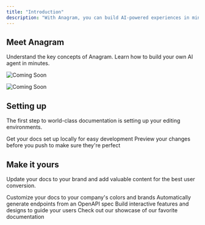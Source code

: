 ```yaml
---
title: "Introduction"
description: "With Anagram, you can build AI-powered experiences in minutes. Our docs are still under construction, but you can check out anagram.ai for more info or to book a demo."
---
```


## Meet Anagram

<CardGroup cols={2}>
  <Card title="Concepts" icon="lightbulb" href="/concepts/experiences">
    Understand the key concepts of Anagram.
  </Card>
  <Card title="Creating an Experience" icon="square-pen" href="/experience-editor/outline">
    Learn how to build your own AI agent in minutes.
  </Card>
</CardGroup>

<img
  className="block dark:hidden"
  src="/images/coming-soon-alpha.png"
  alt="Coming Soon"
  title="Coming Soon"
/>

<img
  className="hidden dark:block"
  src="/images/coming-soon-alpha.png"
  alt="Coming Soon"
  title="Coming Soon"
/>

## Setting up

The first step to world-class documentation is setting up your editing environments.

<CardGroup cols={2}>
  <Card title="Edit Your Docs" icon="pen-to-square" href="https://mintlify.com/docs/quickstart">
    Get your docs set up locally for easy development
  </Card>
  <Card title="Preview Changes" icon="image" href="https://mintlify.com/docs/development">
    Preview your changes before you push to make sure they're perfect
  </Card>
</CardGroup>

## Make it yours

Update your docs to your brand and add valuable content for the best user conversion.

<CardGroup cols={2}>
  <Card title="Customize Style" icon="palette" href="https://mintlify.com/docs/settings/global">
    Customize your docs to your company's colors and brands
  </Card>
  <Card title="Reference APIs" icon="code" href="https://mintlify.com/docs/api-playground/openapi">
    Automatically generate endpoints from an OpenAPI spec
  </Card>
  <Card title="Add Components" icon="screwdriver-wrench" href="https://mintlify.com/docs/content/components/accordions">
    Build interactive features and designs to guide your users
  </Card>
  <Card title="Get Inspiration" icon="stars" href="https://mintlify.com/customers">
    Check out our showcase of our favorite documentation
  </Card>
</CardGroup>
